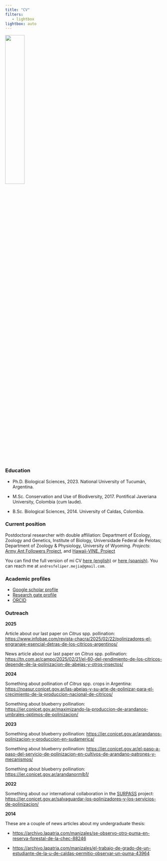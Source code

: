 ```yaml
---
title: "CV"
filters:
   - lightbox
lightbox: auto
---
```


![](photos/IMG_4890.jpg){fig-align="center" width="35%"}

### Education

:::{}
- Ph.D. Biological Sciences, 2023. National University of Tucumán, Argentina.

- M.Sc. Conservation and Use of Biodiversity, 2017. Pontifical Javeriana University, Colombia (cum laude).

- B.Sc. Biological Sciences, 2014. University of Caldas, Colombia.
:::

### Current position

Postdoctoral researcher with double affiliation: Department of Ecology, Zoology and Genetics, Institute of Biology, Universidade Federal de Pelotas; Department of Zoology & Physiology, University of Wyoming. *Projects*: [Army Ant Followers Project](https://www.tarwaterlab.com/copy-of-panama-plumas-project), and [Hawaii-VINE. Project](https://www.tarwaterlab.com/hawaii-vine-project)

You can find the full version of mi CV [here (english)](https://github.com/andres-frm/curriculum_vitae/blob/main/cv_eng/cv_eng.pdf) or [here (spanish)](https://github.com/andres-frm/curriculum_vitae/blob/main/cvESP/cvESP.pdf). You can reach me at `andresfeliper.mejia@gmail.com`.

### Academic profiles

-   [Google scholar profile](https://scholar.google.com/citations?user=5NIPofoAAAAJ&hl=es)
-   [Research gate profile](https://www.researchgate.net/profile/Andres-F-Ramirez-Mejia)
-   [ORCID](https://orcid.org/0000-0002-1986-2458)


### Outreach

**2025**

Article about our last paper on *Citrus* spp. pollination: <https://www.infobae.com/revista-chacra/2025/02/22/polinizadores-el-engranaje-esencial-detras-de-los-citricos-argentinos/>

News article about our last paper on *Citrus* spp. pollination:
<https://tn.com.ar/campo/2025/02/21/el-60-del-rendimiento-de-los-citricos-depende-de-la-polinizacion-de-abejas-y-otros-insectos/>

**2024**

Something about pollination of *Citrus* spp. crops in Argentina:
<https://noasur.conicet.gov.ar/las-abejas-y-su-arte-de-polinizar-para-el-crecimiento-de-la-produccion-nacional-de-citricos/>

Something about blueberry pollination:
<https://ier.conicet.gov.ar/maximizando-la-produccion-de-arandanos-umbrales-optimos-de-polinizacion/>


**2023**

Something about blueberry pollination:
<https://ier.conicet.gov.ar/arandanos-polinizacion-y-produccion-en-sudamerica/>

Something about blueberry pollination:
<https://ier.conicet.gov.ar/el-paso-a-paso-del-servicio-de-polinizacion-en-cultivos-de-arandano-patrones-y-mecanismos/>

Something about blueberry pollination: <https://ier.conicet.gov.ar/arandanormlb1/>


**2022**

Something about our international collaboration in the [SURPASS](https://bee-surpass.org) project:
<https://ier.conicet.gov.ar/salvaguardar-los-polinizadores-y-los-servicios-de-polinizacion/>


**2014**

These are a couple of news articles about my undergraduate thesis:

-   <https://archivo.lapatria.com/manizales/se-observo-otro-puma-en-reserva-forestal-de-la-chec-88246>

-   <https://archivo.lapatria.com/manizales/el-trabajo-de-grado-de-un-estudiante-de-la-u-de-caldas-permitio-observar-un-puma-43964>

